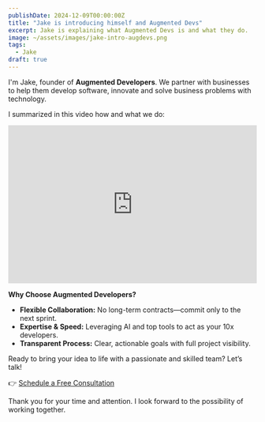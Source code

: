```yaml
---
publishDate: 2024-12-09T00:00:00Z
title: "Jake is introducing himself and Augmented Devs"
excerpt: Jake is explaining what Augmented Devs is and what they do.
image: ~/assets/images/jake-intro-augdevs.png
tags:
  - Jake
draft: true
---
```



I'm Jake, founder of **Augmented Developers**. We partner with businesses to help them develop software, innovate and solve business problems with technology.

I summarized in this video how and what we do:

<div style="position: relative; padding-bottom: 63.454759106933025%; height: 0;"><iframe src="https://www.loom.com/embed/fceeade239084a0dadf9e4ce017bd8d0?sid=7fe97eff-ae47-4ff7-9791-4e756f06082c" frameborder="0" webkitallowfullscreen mozallowfullscreen allowfullscreen style="position: absolute; top: 0; left: 0; width: 100%; height: 100%;"></iframe></div>

**Why Choose Augmented Developers?**

- **Flexible Collaboration:** No long-term contracts—commit only to the next sprint.
- **Expertise & Speed:** Leveraging AI and top tools to act as your 10x developers.
- **Transparent Process:** Clear, actionable goals with full project visibility.

Ready to bring your idea to life with a passionate and skilled team? Let’s talk!

👉 [Schedule a Free Consultation](https://augmented-devs.com/start)

Thank you for your time and attention. I look forward to the possibility of working together.

